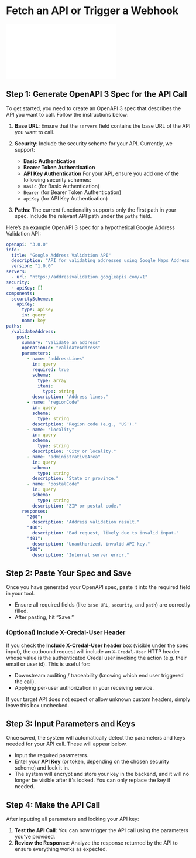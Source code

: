 # Fetch an API or Trigger a Webhook

<embed src="/docs/assets/actions/custom_webhook.mp4" type="video/mp4" />

## Step 1: Generate OpenAPI 3 Spec for the API Call

To get started, you need to create an OpenAPI 3 spec that describes the API you want to call. Follow the instructions below:

1. **Base URL**: Ensure that the `servers` field contains the base URL of the API you want to call.
2. **Security**: Include the security scheme for your API. Currently, we support:
   - **Basic Authentication**
   - **Bearer Token Authentication**
   - **API Key Authentication**
   For your API, ensure you add one of the following security schemes:
   - `Basic` (for Basic Authentication)
   - `Bearer` (for Bearer Token Authentication)
   - `apiKey` (for API Key Authentication)

3. **Paths**: The current functionality supports only the first path in your spec. Include the relevant API path under the `paths` field.

Here’s an example OpenAPI 3 spec for a hypothetical Google Address Validation API:

```yaml
openapi: "3.0.0"
info:
  title: "Google Address Validation API"
  description: "API for validating addresses using Google Maps Address Validation."
  version: "1.0.0"
servers:
  - url: "https://addressvalidation.googleapis.com/v1"
security:
  - apiKey: []
components:
  securitySchemes:
    apiKey:
      type: apiKey
      in: query
      name: key
paths:
  /validateAddress:
    post:
      summary: "Validate an address"
      operationId: "validateAddress"
      parameters:
        - name: "addressLines"
          in: query
          required: true
          schema:
            type: array
            items:
              type: string
          description: "Address lines."
        - name: "regionCode"
          in: query
          schema:
            type: string
          description: "Region code (e.g., 'US')."
        - name: "locality"
          in: query
          schema:
            type: string
          description: "City or locality."
        - name: "administrativeArea"
          in: query
          schema:
            type: string
          description: "State or province."
        - name: "postalCode"
          in: query
          schema:
            type: string
          description: "ZIP or postal code."
      responses:
        "200":
          description: "Address validation result."
        "400":
          description: "Bad request, likely due to invalid input."
        "401":
          description: "Unauthorized, invalid API key."
        "500":
          description: "Internal server error."
```

## Step 2: Paste Your Spec and Save

Once you have generated your OpenAPI spec, paste it into the required field in your tool.

- Ensure all required fields (like `base URL`, `security`, and `path`) are correctly filled.
- After pasting, hit “Save.”

### (Optional) Include X-Credal-User Header

If you check the **Include X-Credal-User header** box (visible under the spec input), the outbound request will include an `X-Credal-User` HTTP header whose value is the authenticated Credal user invoking the action (e.g. their email or user id). This is useful for:

- Downstream auditing / traceability (knowing which end user triggered the call).
- Applying per-user authorization in your receiving service.

If your target API does not expect or allow unknown custom headers, simply leave this box unchecked.

## Step 3: Input Parameters and Keys

Once saved, the system will automatically detect the parameters and keys needed for your API call. These will appear below.

- Input the required parameters.
- Enter your **API Key** (or token, depending on the chosen security scheme) and lock it in.
- The system will encrypt and store your key in the backend, and it will no longer be visible after it's locked. You can only replace the key if needed.

## Step 4: Make the API Call

After inputting all parameters and locking your API key:

1. **Test the API Call**: You can now trigger the API call using the parameters you’ve provided.
2. **Review the Response**: Analyze the response returned by the API to ensure everything works as expected.
